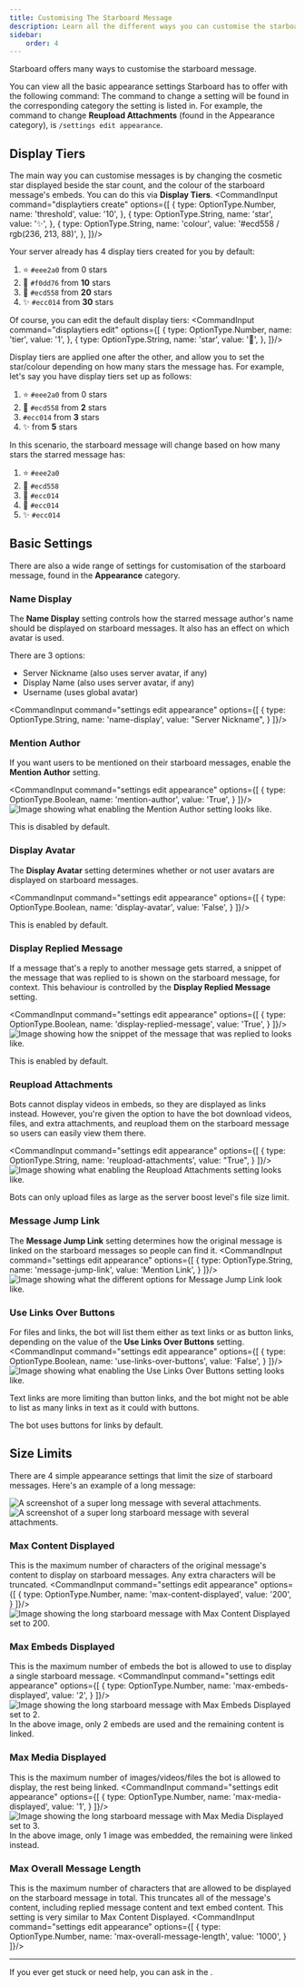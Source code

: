 ```yaml
---
title: Customising The Starboard Message
description: Learn all the different ways you can customise the starboard message.
sidebar:
    order: 4
---
```




Starboard offers many ways to customise the starboard message.

You can view all the basic appearance settings Starboard has to offer with the following command:
<CommandInput command="settings view" />
The command to change a setting will be found in the corresponding category the setting is listed in.
For example, the command to change **Reupload Attachments** (found in the Appearance category), is  `/settings edit appearance`.

## Display Tiers

The main way you can customise messages is by changing the cosmetic star displayed beside the star count, and the colour of the starboard message's embeds.
You can do this via **Display Tiers**.
<CommandInput command="displaytiers create" options={[
    {
        type: OptionType.Number,
        name: 'threshold',
        value: '10',
    },
    {
        type: OptionType.String,
        name: 'star',
        value: '✨',
    },
    {
        type: OptionType.String,
        name: 'colour',
        value: '#ecd558 / rgb(236, 213, 88)',
    },
]}/>

Your server already has 4 display tiers created for you by default:
1. ⭐ `#eee2a0` from 0 stars
2. 🌟 `#f0dd76` from **10** stars
3. 💫 `#ecd558` from **20** stars
4. ✨ `#ecc014` from **30** stars

Of course, you can edit the default display tiers:
<CommandInput command="displaytiers edit" options={[
    {
        type: OptionType.Number,
        name: 'tier',
        value: '1',
    },
    {
        type: OptionType.String,
        name: 'star',
        value: '🍣',
    },
]}/>

Display tiers are applied one after the other, and allow you to set the star/colour depending on how many stars the message has.
For example, let's say you have display tiers set up as follows:
1. ⭐ `#eee2a0` from 0 stars
2. 💫 `#ecd558` from **2** stars
3. `#ecc014` from **3** stars
4. ✨ from **5** stars

In this scenario, the starboard message will change based on how many stars the starred message has:
1. ⭐ `#eee2a0`
2. 💫 `#ecd558`
3. 💫 `#ecc014`
4. 💫 `#ecc014`
5. ✨ `#ecc014`


## Basic Settings

There are also a wide range of settings for customisation of the starboard message, found in the **Appearance** category.

### Name Display

The **Name Display** setting controls how the starred message author's name should be displayed on starboard messages. It also has an effect on which avatar is used.

There are 3 options:
- Server Nickname (also uses server avatar, if any)
- Display Name (also uses server avatar, if any)
- Username (uses global avatar)

<CommandInput command="settings edit appearance" options={[
    {
        type: OptionType.String,
        name: 'name-display',
        value: "Server Nickname",
    }
]}/>

### Mention Author

If you want users to be mentioned on their starboard messages, enable the **Mention Author** setting.

<CommandInput command="settings edit appearance" options={[
    {
        type: OptionType.Boolean,
        name: 'mention-author',
        value: 'True',
    }
]}/>
<Image class="rounded-xl shadow-lg" src={mentionAuthorExample} alt="Image showing what enabling the Mention Author setting looks like." />

This is disabled by default.


### Display Avatar

The **Display Avatar** setting determines whether or not user avatars are displayed on starboard messages.

<CommandInput command="settings edit appearance" options={[
    {
        type: OptionType.Boolean,
        name: 'display-avatar',
        value: 'False',
    }
]}/>

This is enabled by default.

### Display Replied Message

If a message that's a reply to another message gets starred, a snippet of the message that was replied to is shown on the starboard message, for context.
This behaviour is controlled by the **Display Replied Message** setting.

<CommandInput command="settings edit appearance" options={[
    {
        type: OptionType.Boolean,
        name: 'display-replied-message',
        value: 'True',
    }
]}/>
<Image class="rounded-xl shadow-lg" src={displayRepliedMessageExamples} alt="Image showing how the snippet of the message that was replied to looks like." />

This is enabled by default.

### Reupload Attachments

Bots cannot display videos in embeds, so they are displayed as links instead.
However, you're given the option to have the bot download videos, files, and extra attachments, and reupload them on the starboard message so users can easily view them there.

<CommandInput command="settings edit appearance" options={[
    {
        type: OptionType.String,
        name: 'reupload-attachments',
        value: "True",
    }
]}/>
<Image class="rounded-xl shadow-lg" src={reuploadAttachmentsExamples} alt="Image showing what enabling the Reupload Attachments setting looks like." />

<Aside type="note">
    Bots can only upload files as large as the server boost level's file size limit.
</Aside>

### Message Jump Link

The **Message Jump Link** setting determines how the original message is linked on the starboard messages so people can find it.
<CommandInput command="settings edit appearance" options={[
    {
        type: OptionType.String,
        name: 'message-jump-link',
        value: 'Mention Link',
    }
]}/>
<Image class="rounded-xl shadow-lg" src={messageJumpLinkExamples} alt="Image showing what the different options for Message Jump Link look like." />


### Use Links Over Buttons

For files and links, the bot will list them either as text links or as button links, depending on the value of the **Use Links Over Buttons** setting.
<CommandInput command="settings edit appearance" options={[
    {
        type: OptionType.Boolean,
        name: 'use-links-over-buttons',
        value: 'False',
    }
]}/>
<Image class="rounded-xl shadow-lg" src={useLinksOverButtonsExamples} alt="Image showing what enabling the Use Links Over Buttons setting looks like." />
<Aside type="caution">
    Text links are more limiting than button links, and the bot might not be able to list as many links in text as it could with buttons.
</Aside>

The bot uses buttons for links by default.

## Size Limits

There are 4 simple appearance settings that limit the size of starboard messages.
Here's an example of a long message:
<div class="relative lg:mb-24">
    <Image class="rounded-xl shadow-lg" src={longMessageExample} alt="A screenshot of a super long message with several attachments." />
    <Image class="rounded-xl shadow-lg lg:absolute right-3 -bottom-24" src={longStarboardMessageExample} alt="A screenshot of a super long starboard message with several attachments." />
</div>


### Max Content Displayed
This is the maximum number of characters of the original message's content to display on starboard messages. Any extra characters will be truncated.
<CommandInput command="settings edit appearance" options={[
    {
        type: OptionType.Number,
        name: 'max-content-displayed',
        value: '200',
    }
]}/>
<Image class="rounded-xl shadow-lg" src={maxContentDisplayedExample} alt="Image showing the long starboard message with Max Content Displayed set to 200." />

### Max Embeds Displayed
This is the maximum number of embeds the bot is allowed to use to display a single starboard message.
<CommandInput command="settings edit appearance" options={[
    {
        type: OptionType.Number,
        name: 'max-embeds-displayed',
        value: '2',
    }
]}/>
<Image class="rounded-xl shadow-lg" src={maxEmbedsDisplayedExample} alt="Image showing the long starboard message with Max Embeds Displayed set to 2." />
In the above image, only 2 embeds are used and the remaining content is linked.

### Max Media Displayed
This is the maximum number of images/videos/files the bot is allowed to display, the rest being linked.
<CommandInput command="settings edit appearance" options={[
    {
        type: OptionType.Number,
        name: 'max-media-displayed',
        value: '1',
    }
]}/>
<Image class="rounded-xl shadow-lg" src={maxMediaDisplayedExample} alt="Image showing the long starboard message with Max Media Displayed set to 3." />
In the above image, only 1 image was embedded, the remaining were linked instead.

### Max Overall Message Length
This is the maximum number of characters that are allowed to be displayed on the starboard message in total. This truncates all of the message's content, including replied message content and text embed content.
This setting is very similar to Max Content Displayed.
<CommandInput command="settings edit appearance" options={[
    {
        type: OptionType.Number,
        name: 'max-overall-message-length',
        value: '1000',
    }
]}/>

---

<Aside type="tip">
    If you ever get stuck or need help, you can ask in the <ExternalLink type={LinkType.Support}/>.
</Aside>
